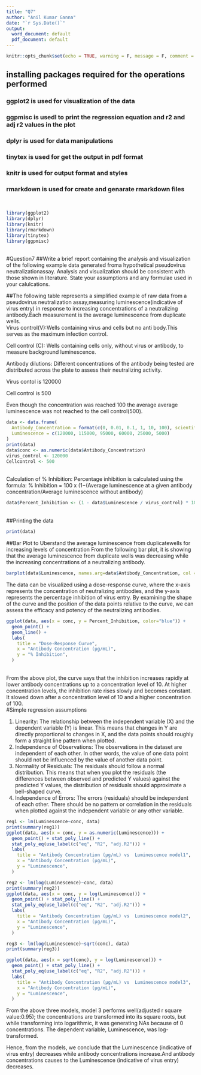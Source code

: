 ---
title: "Q7"
author: "Anil Kumar Ganna"
date: "`r Sys.Date()`"
output:
  word_document: default
  pdf_document: default
---

```{r setup, include=FALSE}
knitr::opts_chunk$set(echo = TRUE, warning = F, message = F, comment = "",kill_prefix=list(comment=NA, null_prefix=TRUE))
```
## installing packages required for the operations performed\
### ggplot2 is used for visualization of the  data \
### ggpmisc is usedl to print the regression equation and r2 and adj r2 values in the plot\
### dplyr is used for data manipulations\
### tinytex is used for get the output in pdf format\
### knitr is used for output format and styles\
### rmarkdown is used for create and genarate rmarkdown files
\
```{r packages}
library(ggplot2)
library(dplyr)
library(knitr)
library(rmarkdown)
library(tinytex)
library(ggpmisc)
```
\
#Question7
##Write a brief report containing the analysis and visualization of the following example data generated froma hypothetical pseudovirus neutralizationassay. Analysis and visualization should be consistent with those shown in literature. State your  assumptions and any formulae used in your calulcations.

##The following table represents a simplified example of raw data from a pseudovirus neutralization assay,measuring luminescence(indicative of virus entry) in response to increasing concentrations of a neutralizing antibody.Each measurement is the average luminescence from duplicate wells.
\
Virus control(V):Wells containing virus and cells but no anti body.This serves as the maximum infection control.

Cell control (C): Wells containing cells only, without virus or antibody, to measure background luminescence.

Antibody dilutions: Different concentrations of the antibody being tested are distributed across the plate to assess their neutralizing activity.

Virus contol is 120000

Cell control is 500

Even though the concentration was reached 100 the average average luminescence was not reached to the cell control(500).

```{r data}
data <- data.frame(
  Antibody_Concentration = format(c(0, 0.01, 0.1, 1, 10, 100), scientific = F),
  Luminescence = c(120000, 115000, 95000, 60000, 25000, 5000)
)
print(data)
data$conc <- as.numeric(data$Antibody_Concentration)
virus_control <- 120000
Cellcontrol <- 500
```
\
Calculation of % Inhibition: Percentage inhibition is calculated using the formula:
% Inhibition = 100 x (1−(Average luminescence at a given antibody concentration/Average luminescence without antibody)
\
```{r Inhibition}
data$Percent_Inhibition <- (1 - data$Luminescence / virus_control) * 100
```
\
##Printing the data
\
```{r dd}
print(data)
```

##Bar Plot to Uberstand the average luminescence from duplicatewells for increasing levels of concentration
From the following bar plot, it is showing that the average luminescence from duplicate wells was decreasing while the increasing concentrations of a neutralizing antibody.
```{r barplot}
barplot(data$Luminescence, names.arg=data$Antibody_Concentration, col = "red")
```
The data can be visualized using a dose-response curve, where the x-axis represents the concentration of neutralizing antibodies, and the y-axis represents the percentage inhibition of virus entry.
By examining the shape of the curve and the position of the data points relative to the curve, we can assess the efficacy and potency of the neutralizing antibodies. 
\
```{r ds_curve}
ggplot(data, aes(x = conc, y = Percent_Inhibition, color="blue")) +
  geom_point() +
  geom_line() +
  labs(
    title = "Dose-Response Curve",
    x = "Antibody Concentration (μg/mL)",
    y = "% Inhibition",
  )
```
\
From the above plot, the curve says that the inhibition increases rapidly at lower antibody concentrations up to a concentration level of 10. At higher concentration levels, the inhibition rate rises slowly and becomes constant. It slowed down after a concentration level of 10 and a higher concentration of 100.
\
#Simple regression assumptions

1.	Linearity: The relationship between the independent variable (X) and the dependent variable (Y) is linear. This means that changes in Y are directly proportional to changes in X, and the data points should roughly form a straight line pattern when plotted.
2.	Independence of Observations: The observations in the dataset are independent of each other. In other words, the value of one data point should not be influenced by the value of another data point.
3.	Normality of Residuals: The residuals should follow a normal distribution. This means that when you plot the residuals (the differences between observed and predicted Y values) against the predicted Y values, the distribution of residuals should approximate a bell-shaped curve.
4.	Independence of Errors: The errors (residuals) should be independent of each other. There should be no pattern or correlation in the residuals when plotted against the independent variable or any other variable.

```{r model1}
reg1 <- lm(Luminescence~conc, data)
print(summary(reg1))
ggplot(data, aes(x = conc, y = as.numeric(Luminescence))) +
  geom_point() + stat_poly_line() +
  stat_poly_eq(use_label(c("eq", "R2", "adj.R2"))) +
  labs(
    title = "Antibody Concentration (μg/mL) vs  Luminescence model1",
    x = "Antibody Concentration (μg/mL)",
    y = "Luminescence",
  )

```

```{r model2}
reg2 <- lm(log(Luminescence)~conc, data)
print(summary(reg2))
ggplot(data, aes(x = conc, y = log(Luminescence))) +
  geom_point() + stat_poly_line() +
  stat_poly_eq(use_label(c("eq", "R2", "adj.R2"))) +
  labs(
    title = "Antibody Concentration (μg/mL) vs  Luminescence model2",
    x = "Antibody Concentration (μg/mL)",
    y = "Luminescence",
  )


```


```{r model3}
reg3 <- lm(log(Luminescence)~sqrt(conc), data)
print(summary(reg3))

ggplot(data, aes(x = sqrt(conc), y = log(Luminescence))) +
  geom_point() + stat_poly_line() +
  stat_poly_eq(use_label(c("eq", "R2", "adj.R2"))) +
  labs(
    title = "Antibody Concentration (μg/mL) vs  Luminescence model3",
    x = "Antibody Concentration (μg/mL)",
    y = "Luminescence",
  )

```

From the above three models, model 3 performs well(adjusted r square value:0.95); the concentrations are transformed into its square roots, but while transforming into logarithmic, it was generating NAs because of 0 concentrations. The dependent variable, Luminescence, was log-transformed.

Hence, from the models, we conclude that the Luminescence (indicative of virus entry) decreases while antibody concentrations increase.And antibody concentrations causes to the Luminescence (indicative of virus entry) decreases.


